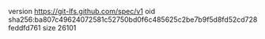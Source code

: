 version https://git-lfs.github.com/spec/v1
oid sha256:ba807c49624072581c52750bd0f6c485625c2be7b9f5d8fd52cd728feddfd761
size 26101
